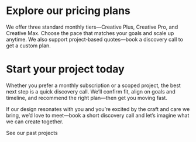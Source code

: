 
# Explore our pricing plans

We offer three standard monthly tiers—Creative Plus, Creative Pro, and Creative Max. Choose the pace that matches your goals and scale up anytime. We also support project‑based quotes—book a discovery call to get a custom plan.

<PricingPlans />

# Start your project today

Whether you prefer a monthly subscription or a scoped project, the best next step is a quick discovery call. We’ll confirm fit, align on goals and timeline, and recommend the right plan—then get you moving fast.

If our design resonates with you and you’re excited by the craft and care we bring, we’d love to meet—book a short discovery call and let’s imagine what we can create together.

<CTAButton href="/work">See our past projects</CTAButton>

<WithFrame className="my-6">
  <CalendarBooker />
</WithFrame>
